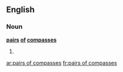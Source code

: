 ==English==

===Noun===
'''[[pairs]] [[of]] [[compasses]]'''

#{{plural of|pair of compasses}}

[[ar:pairs of compasses]]
[[fr:pairs of compasses]]
